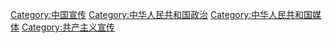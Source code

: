 [[Category:中国宣传|Category:中国宣传]]
[[Category:中华人民共和国政治|Category:中华人民共和国政治]]
[[Category:中华人民共和国媒体|Category:中华人民共和国媒体]]
[[Category:共产主义宣传|Category:共产主义宣传]]
